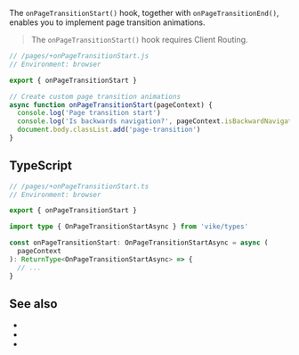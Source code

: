 
The `onPageTransitionStart()` hook, together with <Link href="/onPageTransitionEnd">`onPageTransitionEnd()`</Link>, enables you to implement page transition animations.

> The `onPageTransitionStart()` hook requires <Link href="/client-routing">Client Routing</Link>.

```js
// /pages/+onPageTransitionStart.js
// Environment: browser

export { onPageTransitionStart }

// Create custom page transition animations
async function onPageTransitionStart(pageContext) {
  console.log('Page transition start')
  console.log('Is backwards navigation?', pageContext.isBackwardNavigation)
  document.body.classList.add('page-transition')
}
```


## TypeScript

```ts
// /pages/+onPageTransitionStart.ts
// Environment: browser

export { onPageTransitionStart }

import type { OnPageTransitionStartAsync } from 'vike/types'

const onPageTransitionStart: OnPageTransitionStartAsync = async (
  pageContext
): ReturnType<OnPageTransitionStartAsync> => {
  // ...
}
```

<HookTypeScriptHints hookTypeName="OnPageTransitionStartAsync" />

## See also

 - <Link href="/clientRouting" />
 - <Link href="/onHydrationEnd" />
 - <Link href="/onPageTransitionEnd" />
